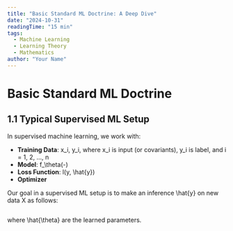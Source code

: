 ```yaml
---
title: "Basic Standard ML Doctrine: A Deep Dive"
date: "2024-10-31"
readingTime: "15 min"
tags: 
  - Machine Learning
  - Learning Theory
  - Mathematics
author: "Your Name"
---
```


# Basic Standard ML Doctrine

## 1.1 Typical Supervised ML Setup

In supervised machine learning, we work with:

- **Training Data**: <inlineMath>x_i, y_i</inlineMath>, where <inlineMath>x_i</inlineMath> is input (or covariants), <inlineMath>y_i</inlineMath> is label, and <inlineMath>i = 1, 2, ..., n</inlineMath>
- **Model**: <inlineMath>f_\theta(-)</inlineMath>
- **Loss Function**: <inlineMath>l(y, \hat{y})</inlineMath>
- **Optimizer**

Our goal in a supervised ML setup is to make an inference <inlineMath>\hat{y}</inlineMath> on new data <inlineMath>X</inlineMath> as follows:

<math>
\hat{y} = f_{\hat{\theta}}(X)
</math>

where <inlineMath>\hat{\theta}</inlineMath> are the learned parameters.